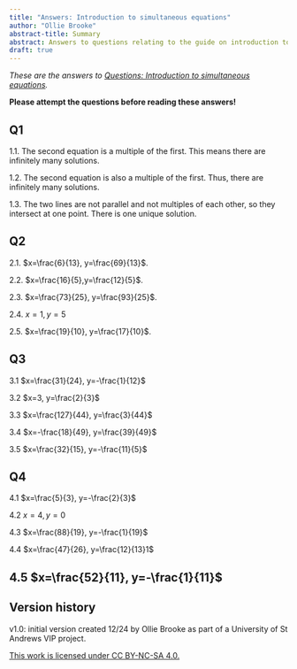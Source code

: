 ```yaml
---
title: "Answers: Introduction to simultaneous equations"
author: "Ollie Brooke"
abstract-title: Summary
abstract: Answers to questions relating to the guide on introduction to simultaneous equations.
draft: true
---
```


*These are the answers to [Questions: Introduction to simultaneous equations](../questions/qs-introtosimeq.qmd).* 

**Please attempt the questions before reading these answers!**

<!-- ## Q1 {.unnumbered} -->

<!-- Find how many solutions exist for the following sets of simultaneous equations. -->

<!-- 1.1. The second equation is a multiple of the first. This means there are infinitely many solutions. -->

<!-- 1.2. The second equation is also a multiple of the first. Thus, there are infinitely many solutions. -->

<!-- 1.3. The two lines are not parallel and not multiples of each other, so they intersect at one point. There is one unique solution. -->


## Q1 {-}

1.1. The second equation is a multiple of the first. This means there are infinitely many solutions.

1.2. The second equation is also a multiple of the first. Thus, there are infinitely many solutions.

1.3. The two lines are not parallel and not multiples of each other, so they intersect at one point. There is one unique solution.


## Q2 {-}

2.1. $x=\frac{6}{13}, y=\frac{69}{13}$. 

2.2. $x=\frac{16}{5},y=\frac{12}{5}$.

2.3. $x=\frac{73}{25}, y=\frac{93}{25}$.

2.4. $x=1, y=5$

2.5. $x=\frac{19}{10}, y=\frac{17}{10}$. 

## Q3 {-}

3.1 $x=\frac{31}{24}, y=-\frac{1}{12}$

3.2 $x=3, y=\frac{2}{3}$

3.3 $x=\frac{127}{44}, y=\frac{3}{44}$

3.4 $x=-\frac{18}{49}, y=\frac{39}{49}$

3.5 $x=\frac{32}{15}, y=-\frac{11}{5}$

## Q4 {-}

4.1 $x=\frac{5}{3}, y=-\frac{2}{3}$

4.2 $x=4, y=0$

4.3 $x=\frac{88}{19}, y=-\frac{1}{19}$

4.4 $x=\frac{47}{26}, y=\frac{12}{13}1$

4.5 $x=\frac{52}{11}, y=-\frac{1}{11}$
---

## Version history {-}

v1.0: initial version created 12/24 by Ollie Brooke as part of a University of St Andrews VIP project.

[This work is licensed under CC BY-NC-SA 4.0.](https://creativecommons.org/licenses/by-nc-sa/4.0/?ref=chooser-v1)

